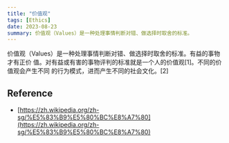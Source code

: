 ```yaml
---
title: "价值观"
tags: [Ethics]
date: 2023-08-23
summary: 价值观（Values）是一种处理事情判断对错、做选择时取舍的标准。
---
```


价值观（Values）是一种处理事情判断对错、做选择时取舍的标准。有益的事物才有正价
值。对有益或有害的事物评判的标准就是一个人的价值观[1]。不同的价值观会产生不同
的行为模式，进而产生不同的社会文化。[2]

## Reference

- [https://zh.wikipedia.org/zh-sg/%E5%83%B9%E5%80%BC%E8%A7%80](https://zh.wikipedia.org/zh-sg/%E5%83%B9%E5%80%BC%E8%A7%80)